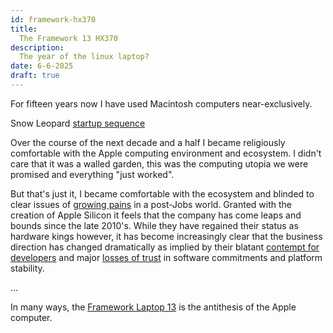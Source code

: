 ```yaml
---
id: framework-hx370
title:
  The Framework 13 HX370
description:
  The year of the linux laptop?
date: 6-6-2025
draft: true
---
```


For fifteen years now I have used Macintosh computers near-exclusively. 



 Snow Leopard [startup sequence](https://youtube.com/watch?v=5DSXz9xst5k) 

Over the course of the next decade and a half I became religiously comfortable with the Apple computing environment and ecosystem. I didn't care that it was a walled garden, this was the computing utopia we were promised and everything "just worked".  

But that's just it, I became comfortable with the ecosystem and blinded to clear issues of [growing pains](https://appleinsider.com/articles/22/07/19/apple-agrees-to-50m-settlement-in-macbook-butterfly-keyboard-lawsuit) in a post-Jobs world. Granted with the creation of Apple Silicon it feels that the company has come leaps and bounds since the late 2010's. While they have regained their status as hardware kings however, it has become increasingly clear that the business direction has changed dramatically as implied by their blatant [contempt for developers](https://daringfireball.net/linked/2025/06/05/apple-appeal-denied-antisteering) and major [losses of trust](https://stratechery.com/2025/apple-and-its-intelligence-gaps/) in software commitments and platform stability.



...





In many ways, the [Framework Laptop 13](https://frame.work/laptop13) is the antithesis of the Apple computer. 